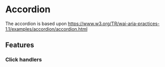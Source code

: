 

<Meta title="documentation/Accordion" />

# Accordion

The accordion is based upon https://www.w3.org/TR/wai-aria-practices-1.1/examples/accordion/accordion.html

<Canvas>
  <AccordionDefault {...AccordionDefault.args} />
</Canvas>

## Features

### Click handlers
